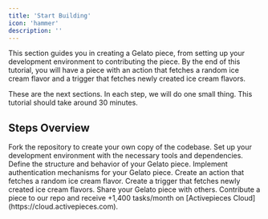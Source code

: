 ```yaml
---
title: 'Start Building'
icon: 'hammer'
description: ''
---
```

This section guides you in creating a Gelato piece, from setting up your development environment to contributing the piece. By the end of this tutorial, you will have a piece with an action that fetches a random ice cream flavor and a trigger that fetches newly created ice cream flavors.

<Info>
These are the next sections. In each step, we will do one small thing. This tutorial should take around 30 minutes.
</Info>

## Steps Overview 

<Steps>
  <Step title="Fork Repository" icon="code-branch">
    Fork the repository to create your own copy of the codebase.
  </Step>
  <Step title="Setup Development Environment" icon="code">
    Set up your development environment with the necessary tools and dependencies.
  </Step>
  <Step title="Create Piece Definition" icon="gear">
    Define the structure and behavior of your Gelato piece.
  </Step>
  <Step title="Add Piece Authentication" icon="lock">
    Implement authentication mechanisms for your Gelato piece.
  </Step>
  <Step title="Create Action" icon="ice-cream">
    Create an action that fetches a random ice cream flavor.
  </Step>
  <Step title="Create Trigger" icon="ice-cream">
    Create a trigger that fetches newly created ice cream flavors.
  </Step>
  <Step title="Sharing Pieces" icon="share">
    Share your Gelato piece with others.
  </Step>
</Steps>


<Card title="Contribution" icon="gift" iconType="duotone" color="#6e41e2">
 Contribute a piece to our repo and receive +1,400 tasks/month on [Activepieces Cloud](https://cloud.activepieces.com).
</Card>
